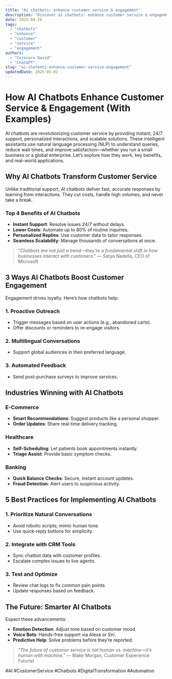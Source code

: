 ```yaml
---
title: "Ai chatbots: enhance customer service & engagement"
description: "Discover ai chatbots: enhance customer service & engagement with this in-depth guide, providing actionable insights and practical tips to boost your knowledge and results."
date: 2025-04-26
tags:
  - "chatbots"
  - "enhance"
  - "customer"
  - "service"
  - "engagement"
authors:
  - "Cojocaru David"
  - "ChatGPT"
slug: "ai-chatbots-enhance-customer-service-engagement"
updatedDate: 2025-05-02
---
```


# How AI Chatbots Enhance Customer Service & Engagement (With Examples)  

AI chatbots are revolutionizing customer service by providing instant, 24/7 support, personalized interactions, and scalable solutions. These intelligent assistants use natural language processing (NLP) to understand queries, reduce wait times, and improve satisfaction—whether you run a small business or a global enterprise. Let’s explore how they work, key benefits, and real-world applications.  

## Why AI Chatbots Transform Customer Service  

Unlike traditional support, AI chatbots deliver fast, accurate responses by learning from interactions. They cut costs, handle high volumes, and never take a break.  

### Top 4 Benefits of AI Chatbots  
- **Instant Support**: Resolve issues 24/7 without delays.  
- **Lower Costs**: Automate up to 80% of routine inquiries.  
- **Personalized Replies**: Use customer data to tailor responses.  
- **Seamless Scalability**: Manage thousands of conversations at once.  

> *"Chatbots are not just a trend—they’re a fundamental shift in how businesses interact with customers."* — Satya Nadella, CEO of Microsoft  

## 3 Ways AI Chatbots Boost Customer Engagement  

Engagement drives loyalty. Here’s how chatbots help:  

### 1. Proactive Outreach  
- Trigger messages based on user actions (e.g., abandoned carts).  
- Offer discounts or reminders to re-engage visitors.  

### 2. Multilingual Conversations  
- Support global audiences in their preferred language.  

### 3. Automated Feedback  
- Send post-purchase surveys to improve services.  

## Industries Winning with AI Chatbots  

### E-Commerce  
- **Smart Recommendations**: Suggest products like a personal shopper.  
- **Order Updates**: Share real-time delivery tracking.  

### Healthcare  
- **Self-Scheduling**: Let patients book appointments instantly.  
- **Triage Assist**: Provide basic symptom checks.  

### Banking  
- **Quick Balance Checks**: Secure, instant account updates.  
- **Fraud Detection**: Alert users to suspicious activity.  

## 5 Best Practices for Implementing AI Chatbots  

### 1. Prioritize Natural Conversations  
- Avoid robotic scripts; mimic human tone.  
- Use quick-reply buttons for simplicity.  

### 2. Integrate with CRM Tools  
- Sync chatbot data with customer profiles.  
- Escalate complex issues to live agents.  

### 3. Test and Optimize  
- Review chat logs to fix common pain points.  
- Update responses based on feedback.  

## The Future: Smarter AI Chatbots  

Expect these advancements:  
- **Emotion Detection**: Adjust tone based on customer mood.  
- **Voice Bots**: Hands-free support via Alexa or Siri.  
- **Predictive Help**: Solve problems before they’re reported.  

> *"The future of customer service is not human vs. machine—it’s human with machine."* — Blake Morgan, Customer Experience Futurist  

#AI #CustomerService #Chatbots #DigitalTransformation #Automation